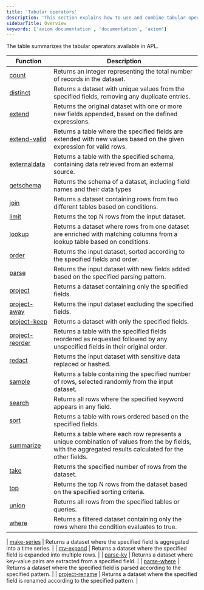 ```yaml
---
title: 'Tabular operators'
description: 'This section explains how to use and combine tabular operators in APL.'
sidebarTitle: Overview
keywords: ['axiom documentation', 'documentation', 'axiom']
---
```


The table summarizes the tabular operators available in APL.

| Function                                                          | Description                                                                                                                                                 |
|-------------------------------------------------------------------|-------------------------------------------------------------------------------------------------------------------------------------------------------------|
| [count](/apl/tabular-operators/count-operator)                     | Returns an integer representing the total number of records in the dataset.                                                                                 |
| [distinct](/apl/tabular-operators/distinct-operator)               | Returns a dataset with unique values from the specified fields, removing any duplicate entries.                                                            |
| [extend](/apl/tabular-operators/extend-operator)                   | Returns the original dataset with one or more new fields appended, based on the defined expressions.                                                       |
| [extend-valid](/apl/tabular-operators/extend-valid-operator)       | Returns a table where the specified fields are extended with new values based on the given expression for valid rows.                                      |
| [externaldata](/apl/tabular-operators/externaldata-operator)       | Returns a table with the specified schema, containing data retrieved from an external source.                                      |
| [getschema](/apl/tabular-operators/getschema-operator)       | Returns the schema of a dataset, including field names and their data types                                      |
| [join](/apl/tabular-operators/join-operator)                       | Returns a dataset containing rows from two different tables based on conditions.                                                                  |
| [limit](/apl/tabular-operators/limit-operator)                     | Returns the top N rows from the input dataset.                                                                                                              |
| [lookup](/apl/tabular-operators/lookup-operator)                   | Returns a dataset where rows from one dataset are enriched with matching columns from a lookup table based on conditions.                                    |
| [order](/apl/tabular-operators/order-operator)                     | Returns the input dataset, sorted according to the specified fields and order.                                                                             |
| [parse](/apl/tabular-operators/parse-operator)                     | Returns the input dataset with new fields added based on the specified parsing pattern.                                                                     |
| [project](/apl/tabular-operators/project-operator)                 | Returns a dataset containing only the specified fields.                                                                                                    |
| [project-away](/apl/tabular-operators/project-away-operator)       | Returns the input dataset excluding the specified fields.                                                                                                  |
| [project-keep](/apl/tabular-operators/project-keep-operator)       | Returns a dataset with only the specified fields.                                                                                                          |
| [project-reorder](/apl/tabular-operators/project-reorder-operator) | Returns a table with the specified fields reordered as requested followed by any unspecified fields in their original order.                                |
| [redact](/apl/tabular-operators/redact-operator)                   | Returns the input dataset with sensitive data replaced or hashed.                                                          |
| [sample](/apl/tabular-operators/sample-operator)                   | Returns a table containing the specified number of rows, selected randomly from the input dataset.                                                          |
| [search](/apl/tabular-operators/search-operator)                   | Returns all rows where the specified keyword appears in any field.                                                                                         |
| [sort](/apl/tabular-operators/sort-operator)                       | Returns a table with rows ordered based on the specified fields.                                                                                           |
| [summarize](/apl/tabular-operators/summarize-operator)             | Returns a table where each row represents a unique combination of values from the by fields, with the aggregated results calculated for the other fields. |
| [take](/apl/tabular-operators/take-operator)                       | Returns the specified number of rows from the dataset.                                                                                                      |
| [top](/apl/tabular-operators/top-operator)                         | Returns the top N rows from the dataset based on the specified sorting criteria.                                                                            |
| [union](/apl/tabular-operators/union-operator)                     | Returns all rows from the specified tables or queries.                                                                                                      |
| [where](/apl/tabular-operators/where-operator)                     | Returns a filtered dataset containing only the rows where the condition evaluates to true.                                                                  |

| [make-series](/apl/tabular-operators/make-series)                     | Returns a dataset where the specified field is aggregated into a time series.                                                                  |
| [mv-expand](/apl/tabular-operators/mv-expand)                     | Returns a dataset where the specified field is expanded into multiple rows.                                                                  |
| [parse-kv](/apl/tabular-operators/parse-kv)                     | Returns a dataset where key-value pairs are extracted from a specified field.                                                                  |
| [parse-where](/apl/tabular-operators/parse-where)                     | Returns a dataset where the specified field is parsed according to the specified pattern.                                                                  |
| [project-rename](/apl/tabular-operators/project-rename)                     | Returns a dataset where the specified field is renamed according to the specified pattern.                                                                  |
